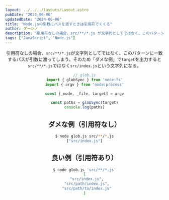 ```yaml
---
layout: ../../../layouts/Layout.astro
pubDate: "2024-06-06"
updatedDate: "2024-06-06"
title: "Node.jsの引数にパスを渡すときは引用符でくくる"
author: ダーシノ
description: "引用符なしの場合、src/**/*.js が文字列としてではなく、このパターンに一致するパスが引数に渡ってしまう。そのため「ダメな例」で target を出力すると src/**/*.js ではなく src/index.jsという文字列になる。"
tags: ["JavaScript", "Node.js"]
---
```



<Header {...frontmatter} />

引用符なしの場合、`src/**/*.js`が文字列としてではなく、このパターンに一致するパスが引数に渡ってしまう。そのため「ダメな例」で`target`を出力すると`src/**/*.js`ではなく`src/index.js`という文字列になる。

```js
// glob.js
import { globSync } from 'node:fs'
import { argv } from 'node:process'

const [_node, _file, target] = argv

const paths = globSync(target)
console.log(paths)
```

## ダメな例（引用符なし）

```sh
$ node glob.js src/**/*.js
["src/index.js"]
```

## 良い例（引用符あり）

```sh
$ node glob.js 'src/**/*.js'
[
  "src/index.js",
  "src/path/index.js",
  "src/path/to/index.js"
]
```
